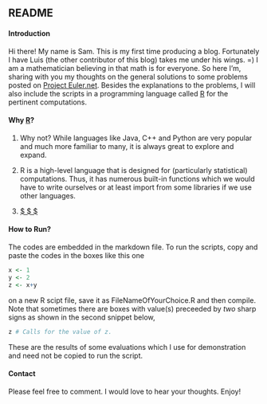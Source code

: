 ## README


#### Introduction

Hi there! My name is Sam. This is my first time producing a blog. Fortunately I 
have Luis (the other contributor of this blog) takes me under his wings. =) I am
a mathematician believing in that math is for everyone. So here I'm, sharing 
with you my thoughts on the general solutions to some problems posted on 
[Project Euler.net](https://projecteuler.net). Besides the explanations to the 
problems, I will also include the scripts in a programming language called 
[R](http://www.r-project.org/) for the pertinent computations.



#### Why [R](http://www.r-project.org/index.html)?

1. Why not? While languages like Java, C++ and Python are very popular and much 
more familiar to many, it is always great to explore and expand. 

2. R is a high-level language that is designed for (particularly statistical) 
computations. Thus, it has numerous built-in functions which we would have to 
write ourselves or at least import from some libraries if we use other languages.

3. [\$ \$ \$](http://economictimes.indiatimes.com/magazines/panache/these-are-the-highest-paying-programming-languages-you-should-learn-ranked-by-salary/articleshow/45258811.cms)



#### How to Run?

The codes are embedded in the markdown file. To run the scripts, copy and paste 
the codes in the boxes like this one

```r
x <- 1
y <- 2
z <- x+y
```

on a new R scipt file, save it as FileNameOfYourChoice.R and then compile. Note 
that sometimes there are boxes with value(s) preceeded by *two* sharp signs as 
shown in the second snippet below,

```r
z # Calls for the value of z.
```

These are the results of some evaluations which I use for demonstration and need 
not be copied to run the script.



#### Contact
Please feel free to comment. I would love to hear your thoughts. Enjoy!



